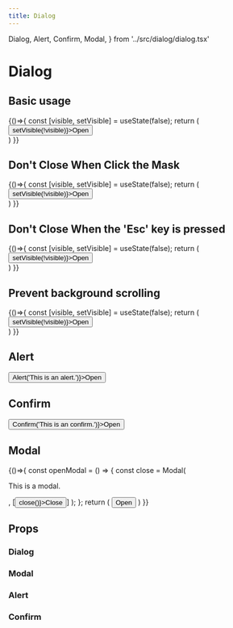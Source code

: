 ```yaml
---
title: Dialog
---
```


  Dialog,
  Alert,
  Confirm,
  Modal,
} from '../src/dialog/dialog.tsx'

# Dialog

## Basic usage

<Playground>
{()=>{
  const [visible, setVisible] = useState(false);
  return (
    <div>
      <Button type="button" onClick={() => setVisible(!visible)}>Open</Button>
      <Dialog
        visible={visible}
        buttons={
          [
            <Button type="button" onClick={() => setVisible(false)}>Yes</Button>,
            <Button type="button" onClick={() => setVisible(false)}>No</Button>,
          ]
        }
        onClose={() => setVisible(false)}
      >
        hello
      </Dialog>
    </div>
  )
}}
</Playground>

## Don't Close When Click the Mask

<Playground>
{()=>{
  const [visible, setVisible] = useState(false);
  return (
    <div>
      <Button type="button" onClick={() => setVisible(!visible)}>Open</Button>
      <Dialog
        visible={visible}
        buttons={
          [
            <Button type="button" onClick={() => setVisible(false)}>Yes</Button>,
            <Button type="button" onClick={() => setVisible(false)}>No</Button>,
          ]
        }
        onClose={() => setVisible(false)}
        closeOnClickMask={false}
      >
        hello
      </Dialog>
    </div>
  )
}}
</Playground>

## Don't Close When the 'Esc' key is pressed

<Playground>
{()=>{
  const [visible, setVisible] = useState(false);
  return (
    <div>
      <Button type="button" onClick={() => setVisible(!visible)}>Open</Button>
      <Dialog
        visible={visible}
        buttons={
          [
            <Button type="button" onClick={() => setVisible(false)}>Yes</Button>,
            <Button type="button" onClick={() => setVisible(false)}>No</Button>,
          ]
        }
        onClose={() => setVisible(false)}
        closeOnEsc={false}
      >
        hello
      </Dialog>
    </div>
  )
}}
</Playground>

## Prevent background scrolling

<Playground>
{()=>{
  const [visible, setVisible] = useState(false);
  return (
    <div>
      <Button type="button" onClick={() => setVisible(!visible)}>Open</Button>
      <Dialog
        visible={visible}
        buttons={
          [
            <Button type="button" onClick={() => setVisible(false)}>Yes</Button>,
            <Button type="button" onClick={() => setVisible(false)}>No</Button>,
          ]
        }
        onClose={() => setVisible(false)}
        preventBackgroundScrolling
      >
        hello
      </Dialog>
    </div>
  )
}}
</Playground>


## Alert

<Playground>
  <Button type="button" onClick={() => Alert('This is an alert.')}>Open</Button>
</Playground>

## Confirm

<Playground>
  <Button type="button" onClick={() => Confirm('This is an confirm.')}>Open</Button>
</Playground>

## Modal

<Playground>
  {()=>{
    const openModal = () => {
      const close = Modal(
        <p>This is a modal.</p>,
        [<Button type="button" onClick={() => close()}>Close</Button>]
      );
    };
    return (
      <Button type="button" onClick={openModal}>Open</Button>
    )
  }}
</Playground>

## Props

### Dialog

<Props of={Dialog} />

### Modal

<Props of={Modal} />

### Alert

<Props of={Alert} />

### Confirm

<Props of={Confirm} />
